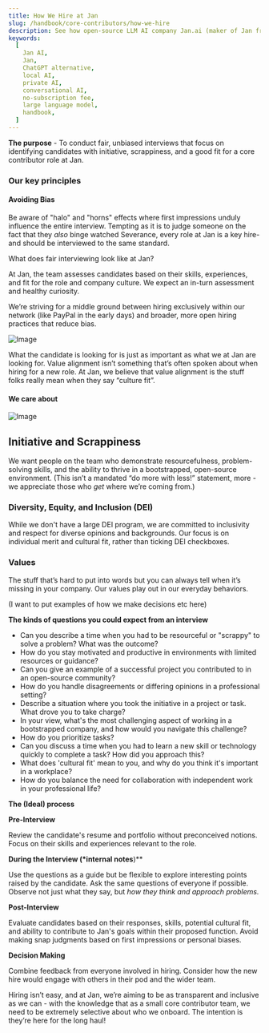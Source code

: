 ```yaml
---
title: How We Hire at Jan
slug: /handbook/core-contributors/how-we-hire
description: See how open-source LLM AI company Jan.ai (maker of Jan framework) approaches team building and hiring.
keywords:
  [
    Jan AI,
    Jan,
    ChatGPT alternative,
    local AI,
    private AI,
    conversational AI,
    no-subscription fee,
    large language model,
    handbook,
  ]
---
```


**The purpose** - To conduct fair, unbiased interviews that focus on identifying candidates with initiative, scrappiness, and a good fit for a core contributor role at Jan.

### Our key principles

#### Avoiding Bias

Be aware of "halo" and "horns" effects where first impressions unduly influence the entire interview. Tempting as it is to judge someone on the fact that they _also_ binge watched Severance, every role at Jan is a key hire- and should be interviewed to the same standard.

What does fair interviewing look like at Jan?

At Jan, the team assesses candidates based on their skills, experiences, and fit for the role and company culture. We expect an in-turn assessment and healthy curiosity.

We’re striving for a middle ground between hiring exclusively within our network (like PayPal in the early days) and broader, more open hiring practices that reduce bias.

![Image](https://lh7-us.googleusercontent.com/RseMBGi1PJy1iRWlCswuwV77zExwjEeMqQlW1YTvy9nOlNOrQTEFyxlRQw1s-1n0kDWic2ujdknO4AIDlt-_N989VVkb8MQeJT4_uemL77rYD5ApKX8lRgBTU_1JCUN48ILQsdYcgaeP2_4Ka1Hkvyk)

What the candidate is looking for is just as important as what we at Jan are looking for. Value alignment isn’t something that’s often spoken about when hiring for a new role. At Jan, we believe that value alignment is the stuff folks really mean when they say “culture fit”.

#### We care about

![Image](https://lh7-us.googleusercontent.com/ymsJllEOxWSyRjTj_sIWtbG14uCeZ5XWJCrbFBqu-sGvW9_JejGG4QqfpvCh7VdpFS3Ldd39dpCRrKF8RvqhwowvWUoYuJbUcoOZ79mpZlmiUfdFplsUmjJVWw7Yv0DqT07KzSalFd9MuD4BcvwzckM)

## Initiative and Scrappiness

We want people on the team who demonstrate resourcefulness, problem-solving skills, and the ability to thrive in a bootstrapped, open-source environment. (This isn’t a mandated “do more with less!” statement, more - we appreciate those who _get_ where we’re coming from.)

### Diversity, Equity, and Inclusion (DEI)

While we don't have a large DEI program, we are committed to inclusivity and respect for diverse opinions and backgrounds. Our focus is on individual merit and cultural fit, rather than ticking DEI checkboxes.

### Values

The stuff that’s hard to put into words but you can always tell when it’s missing in your company. Our values play out in our everyday behaviors.

(I want to put examples of how we make decisions etc here)

**The kinds of questions you could expect from an interview**

- Can you describe a time when you had to be resourceful or "scrappy" to solve a problem? What was the outcome?
- How do you stay motivated and productive in environments with limited resources or guidance?
- Can you give an example of a successful project you contributed to in an open-source community?
- How do you handle disagreements or differing opinions in a professional setting?
- Describe a situation where you took the initiative in a project or task. What drove you to take charge?
- In your view, what's the most challenging aspect of working in a bootstrapped company, and how would you navigate this challenge?
- How do you prioritize tasks?
- Can you discuss a time when you had to learn a new skill or technology quickly to complete a task? How did you approach this?
- What does 'cultural fit' mean to you, and why do you think it's important in a workplace?
- How do you balance the need for collaboration with independent work in your professional life?

**The (Ideal) process**

**Pre-Interview**

Review the candidate's resume and portfolio without preconceived notions. Focus on their skills and experiences relevant to the role.

**During the Interview (\*internal notes**)\*\*

Use the questions as a guide but be flexible to explore interesting points raised by the candidate. Ask the same questions of everyone if possible. Observe not just what they say, but _how they think and approach problems._

**Post-Interview**

Evaluate candidates based on their responses, skills, potential cultural fit, and ability to contribute to Jan's goals within their proposed function. Avoid making snap judgments based on first impressions or personal biases.

**Decision Making**

Combine feedback from everyone involved in hiring. Consider how the new hire would engage with others in their pod and the wider team.

Hiring isn’t easy, and at Jan, we’re aiming to be as transparent and inclusive as we can - with the knowledge that as a small core contributor team, we need to be extremely selective about who we onboard. The intention is they’re here for the long haul!
